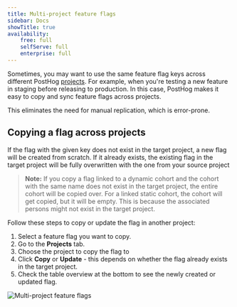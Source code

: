 ```yaml
---
title: Multi-project feature flags
sidebar: Docs
showTitle: true
availability:
    free: full
    selfServe: full
    enterprise: full
---
```


Sometimes, you may want to use the same feature flag keys across different PostHog [projects](/docs/data/organizations-and-projects). For example, when you're testing a new feature in staging before releasing to production. In this case, PostHog makes it easy to copy and sync feature flags across projects.

This eliminates the need for manual replication, which is error-prone.

## Copying a flag across projects


If the flag with the given key does not exist in the target project, a new flag will be created from scratch. If it already exists, the existing flag in the target project will be fully overwritten with the one from your source project

> **Note:** If you copy a flag linked to a dynamic cohort and the cohort with the same name does not exist in the target project, the entire cohort will be copied over. For a linked static cohort, the cohort will get copied, but it will be empty. This is because the associated persons might not exist in the target project.

Follow these steps to copy or update the flag in another project:

1. Select a feature flag you want to copy.
2. Go to the __Projects__ tab.
3. Choose the project to copy the flag to
4. Click __Copy__ or __Update__ - this depends on whether the flag already exists in the target project.
5. Check the table overview at the bottom to see the newly created or updated flag.

![Multi-project feature flags](../../images/features/feature-flags/multi-project-feature-flags.png)